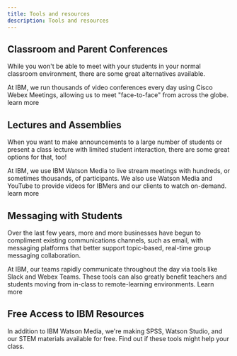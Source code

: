```yaml
---
title: Tools and resources
description: Tools and resources
---
```


## Classroom and Parent Conferences

While you won't be able to meet with your students in your normal classroom environment, there are some great alternatives available.

At IBM, we run thousands of video conferences every day using Cisco Webex Meetings, allowing us to meet "face-to-face" from across the globe.
learn more

## Lectures and Assemblies

When you want to make announcements to a large number of students or present a class lecture with limited student interaction, there are some great options for that, too!

At IBM, we use IBM Watson Media to live stream meetings with hundreds, or sometimes thousands, of participants. We also use Watson Media and YouTube to provide videos for IBMers and our clients to watch on-demand.
learn more

## Messaging with Students

Over the last few years, more and more businesses have begun to compliment existing communications channels, such as email, with messaging platforms that better support topic-based, real-time group messaging collaboration.

At IBM, our teams rapidly communicate throughout the day via tools like Slack and Webex Teams. These tools can also greatly benefit teachers and students moving from in-class to remote-learning environments.
Learn more

## Free Access to IBM Resources

In addition to IBM Watson Media, we're making SPSS, Watson Studio, and our STEM materials available for free. Find out if these tools might help your class.
